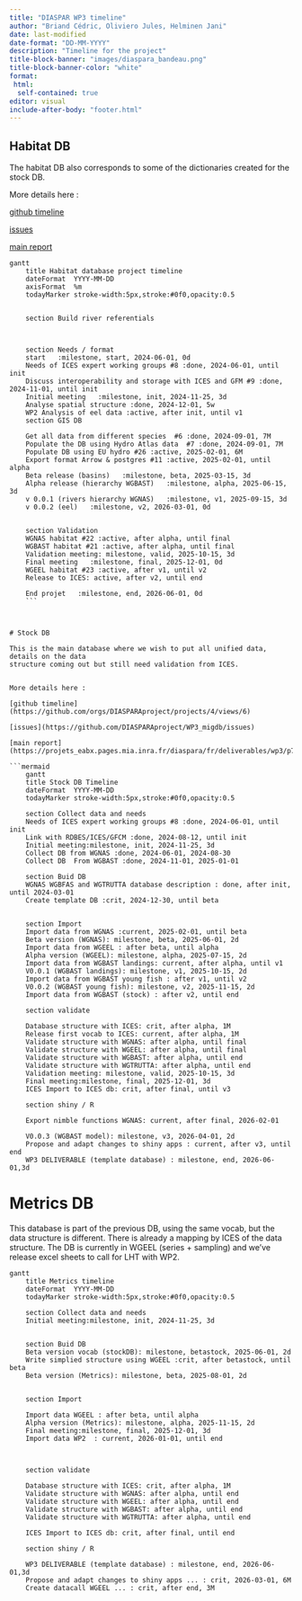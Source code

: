 ```yaml
---
title: "DIASPAR WP3 timeline"
author: "Briand Cédric, Oliviero Jules, Helminen Jani"
date: last-modified
date-format: "DD-MM-YYYY"
description: "Timeline for the project"
title-block-banner: "images/diaspara_bandeau.png"
title-block-banner-color: "white"
format:
 html:
  self-contained: true
editor: visual
include-after-body: "footer.html"
---
```



## Habitat DB

The habitat DB also corresponds to some of the dictionaries created for the stock DB.

More details here : 

[github timeline](https://github.com/orgs/DIASPARAproject/projects/4/views/2)

[issues](https://github.com/DIASPARAproject/WP3_habitat/issues) 

[main report](https://projets_eabx.pages.mia.inra.fr/diaspara/fr/deliverables/wp3/p8/rep5.html)

```mermaid
gantt
    title Habitat database project timeline
    dateFormat  YYYY-MM-DD
    axisFormat  %m
    todayMarker stroke-width:5px,stroke:#0f0,opacity:0.5


    section Build river referentials



    section Needs / format
    start   :milestone, start, 2024-06-01, 0d
    Needs of ICES expert working groups #8 :done, 2024-06-01, until init
    Discuss interoperability and storage with ICES and GFM #9 :done, 2024-11-01, until init
    Initial meeting   :milestone, init, 2024-11-25, 3d
    Analyse spatial structure :done, 2024-12-01, 5w
    WP2 Analysis of eel data :active, after init, until v1
    section GIS DB
 
    Get all data from different species  #6 :done, 2024-09-01, 7M
    Populate the DB using Hydro Atlas data  #7 :done, 2024-09-01, 7M
    Populate DB using EU hydro #26 :active, 2025-02-01, 6M 
    Export format Arrow & postgres #11 :active, 2025-02-01, until alpha
    Beta release (basins)   :milestone, beta, 2025-03-15, 3d
    Alpha release (hierarchy WGBAST)   :milestone, alpha, 2025-06-15, 3d
    v 0.0.1 (rivers hierarchy WGNAS)   :milestone, v1, 2025-09-15, 3d
    v 0.0.2 (eel)   :milestone, v2, 2026-03-01, 0d


    section Validation
    WGNAS habitat #22 :active, after alpha, until final
    WGBAST habitat #21 :active, after alpha, until final
    Validation meeting: milestone, valid, 2025-10-15, 3d
    Final meeting   :milestone, final, 2025-12-01, 0d
    WGEEL habitat #23 :active, after v1, until v2
    Release to ICES: active, after v2, until end

    End projet   :milestone, end, 2026-06-01, 0d
    ```



# Stock DB

This is the main database where we wish to put all unified data, details on the data
structure coming out but still need validation from ICES.


More details here : 

[github timeline](https://github.com/orgs/DIASPARAproject/projects/4/views/6)

[issues](https://github.com/DIASPARAproject/WP3_migdb/issues) 

[main report](https://projets_eabx.pages.mia.inra.fr/diaspara/fr/deliverables/wp3/p7/rep4.html)

```mermaid
    gantt
    title Stock DB Timeline
    dateFormat  YYYY-MM-DD
    todayMarker stroke-width:5px,stroke:#0f0,opacity:0.5

    section Collect data and needs
    Needs of ICES expert working groups #8 :done, 2024-06-01, until init
    Link with RDBES/ICES/GFCM :done, 2024-08-12, until init
    Initial meeting:milestone, init, 2024-11-25, 3d
    Collect DB from WGNAS :done, 2024-06-01, 2024-08-30
    Collect DB  From WGBAST :done, 2024-11-01, 2025-01-01

    section Buid DB
    WGNAS WGBFAS and WGTRUTTA database description : done, after init, until 2024-03-01
    Create template DB :crit, 2024-12-30, until beta


    section Import
    Import data from WGNAS :current, 2025-02-01, until beta
    Beta version (WGNAS): milestone, beta, 2025-06-01, 2d
    Import data from WGEEL : after beta, until alpha
    Alpha version (WGEEL): milestone, alpha, 2025-07-15, 2d
    Import data from WGBAST landings: current, after alpha, until v1
    V0.0.1 (WGBAST landings): milestone, v1, 2025-10-15, 2d
    Import data from WGBAST young fish : after v1, until v2
    V0.0.2 (WGBAST young fish): milestone, v2, 2025-11-15, 2d
    Import data from WGBAST (stock) : after v2, until end

    section validate

    Database structure with ICES: crit, after alpha, 1M
    Release first vocab to ICES: current, after alpha, 1M
    Validate structure with WGNAS: after alpha, until final
    Validate structure with WGEEL: after alpha, until final
    Validate structure with WGBAST: after alpha, until end
    Validate structure with WGTRUTTA: after alpha, until end
    Validation meeting: milestone, valid, 2025-10-15, 3d
    Final meeting:milestone, final, 2025-12-01, 3d
    ICES Import to ICES db: crit, after final, until v3

    section shiny / R

    Export nimble functions WGNAS: current, after final, 2026-02-01

    V0.0.3 (WGBAST model): milestone, v3, 2026-04-01, 2d
    Propose and adapt changes to shiny apps : current, after v3, until end
    WP3 DELIVERABLE (template database) : milestone, end, 2026-06-01,3d
```


# Metrics DB

This database is part of the previous DB, using the same vocab, but the data
structure is different. There is already a mapping by ICES of the data structure.
The DB is currently in WGEEL (series + sampling) and we've release excel sheets
to call for LHT with WP2.

```mermaid
gantt
    title Metrics timeline
    dateFormat  YYYY-MM-DD
    todayMarker stroke-width:5px,stroke:#0f0,opacity:0.5

    section Collect data and needs
    Initial meeting:milestone, init, 2024-11-25, 3d


    section Buid DB
    Beta version vocab (stockDB): milestone, betastock, 2025-06-01, 2d
    Write simplied structure using WGEEL :crit, after betastock, until beta
    Beta version (Metrics): milestone, beta, 2025-08-01, 2d


    section Import

    Import data WGEEL : after beta, until alpha
    Alpha version (Metrics): milestone, alpha, 2025-11-15, 2d
    Final meeting:milestone, final, 2025-12-01, 3d
    Import data WP2  : current, 2026-01-01, until end

    

    section validate

    Database structure with ICES: crit, after alpha, 1M
    Validate structure with WGNAS: after alpha, until end
    Validate structure with WGEEL: after alpha, until end
    Validate structure with WGBAST: after alpha, until end
    Validate structure with WGTRUTTA: after alpha, until end

    ICES Import to ICES db: crit, after final, until end

    section shiny / R

    WP3 DELIVERABLE (template database) : milestone, end, 2026-06-01,3d
    Propose and adapt changes to shiny apps ... : crit, 2026-03-01, 6M
    Create datacall WGEEL ... : crit, after end, 3M
```